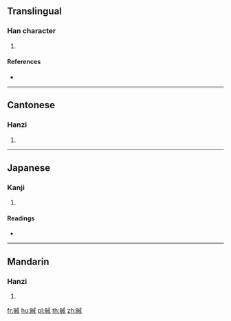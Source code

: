 {{character info/new}}
==Translingual==

===Han character===
{{Han char|rn=72|rad=日|as=07|sn=11|four=|canj=AIHS,XAIHS|ids=⿰日成}}

# {{defn|Han|sort=日07}}

====References====
* {{Han ref|kx=0496.010|dkj=13951|hdz=21506.130|uh=6660|ud=26208}}

----

==Cantonese==

===Hanzi===
{{yue-hanzi|jyut=[[cou4]], [[sing6]]|y=chou4, sing6}}

# {{defn|lang=yue|sort=日07}}

----

==Japanese==

===Kanji===
{{ja-kanji|grade=|rs=日07}}

# {{defn|lang=ja|sort=日07}}

====Readings====
* {{ja-readings|on=[[せい]] (sei), [[じょう]] (jō)|kun=[[あきらか]] (akiraka)}}

----

==Mandarin==

===Hanzi===
{{cmn-hanzi|pin=[[shèng]] ([[sheng4]])|wg=sheng<sup>4</sup>}}

# {{defn|lang=cmn|sort=日07}}

[[fr:晠]]
[[hu:晠]]
[[pl:晠]]
[[th:晠]]
[[zh:晠]]
